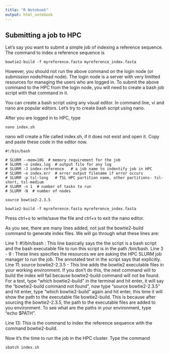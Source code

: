 ```yaml
---
title: "R Notebook"
output: html_notebook
---
```


## Submitting a job to HPC

Let's say you want to submit a simple job of indexing a reference sequence. The command to index a reference sequence is 

```
bowtie2-build -f myreference.fasta myreference_index.fasta
```

However, you should not run the above command on the login node (or submission node/Head node). The login node is a server with very limitted resources for managing the users who are logged in. To submit the above command to the HPC from the login node, you will need to create a bash job script with that command in it.

You can create a bash script using any visual editor. In command line, vi and nano are popular editors. Let's try to create bash script using nano.

After you are logged in to HPC, type 
```
nano index.sh
```

nano will create a file called index.sh, if it does not exist and open it. Copy and paste these code in the editor now.

```
#!/bin/bash

# SLURM --mem=10G  # memory requirement for the job
# SLURM -o index.log  # output file for any log
# SLURM -J index-reference   # a job name to indentify job in HPC
# SLURM -e index.err  # error output filename if error occurs
# SLURM -p tsl-long   # TSL HPC partition name, other partitions- tsl-short, tsl-medium
# SLURM -n 1  # number of tasks to run
# SLURM -N  # number of nodes

source bowtie2-2.3.5

bowtie2-build -f myreference.fasta myreference_index.fasta
```

Press ctrl+o to write/save the file and ctrl+x to exit the nano editor.

As you see, there are many lines added, not just the bowtie2-build command to generate index files. We will go through what these lines are:

Line 1:  #!/bin/bash : This line basically says the the script is a bash script and the bash executable file to run this script is in the path /bin/bash.
Line 3 - 9 : These lines specifies the resources we are asking the HPC SLURM job manager to run the job. The annotated text in the script says that explicitly.
Line 11: source bowtie2-2.3.5 - This line adds the bowtie2 executable files in your working environment. If you don't do this, the next command will to build the index will fail because bowtie2-build command will not be found. For a test, type "which bowtie2-build" in the terminal and hit enter, it will say the "bowtie2-build command not found", now type "source bowtie2-2.3.5" and hit enter, type "which bowtie2-build" again and hit enter, this time it will show the path to the executable file bowtie2-build. This is because after sourcing the bowtie2-2.3.5, the path to the executable files are added to you environment. To see what are the paths in your environment, type "echo $PATH".

Line 13: This is the command to index the reference sequence with the command bowtie2-build.

Now it's the time to run the job in the HPC cluster. Type the command
```
sbatch index.sh
```



